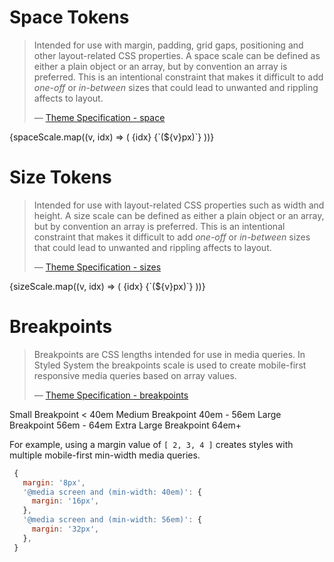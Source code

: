 
<Meta title="Foundations/Other Tokens" />

# Space Tokens

> Intended for use with margin, padding, grid gaps, positioning and other layout-related CSS properties. A space scale can be defined as either a plain object or an array, but by convention an array is preferred. This is an intentional constraint that makes it difficult to add _one-off_ or _in-between_ sizes that could lead to unwanted and rippling affects to layout.
>
> — [Theme Specification - space](https://styled-system.com/theme-specification#space)

<Preview withSource="none">
  <Story name="space">
    <Box>
      {spaceScale.map((v, idx) => (
        <Flex key={v + idx} mb={4} alignItems="center">
          <Text variant="body" minWidth={4}>
            {idx} <Text as="span" variant="body" color="text.secondary">{`(${v}px)`}</Text>
          </Text>
          <Box bg="text.primary" height={2} style={{ width: v }} />
        </Flex>
      ))}
    </Box>
  </Story>
</Preview>

# Size Tokens

> Intended for use with layout-related CSS properties such as width and height. A size scale can be defined as either a plain object or an array, but by convention an array is preferred. This is an intentional constraint that makes it difficult to add _one-off_ or _in-between_ sizes that could lead to unwanted and rippling affects to layout.
>
> — [Theme Specification - sizes](https://styled-system.com/table#layout)

<Preview withSource="none">
  <Story name="size">
    <Box>
      {sizeScale.map((v, idx) => (
        <Flex key={v + idx} mb={4} alignItems="center">
          <Text variant="body" minWidth={4}>
            {idx} <Text as="span" variant="body" color="text.secondary">{`(${v}px)`}</Text>
          </Text>
          <Box bg="text.primary" height={2} style={{ width: v }} />
        </Flex>
      ))}
    </Box>
  </Story>
</Preview>

# Breakpoints

> Breakpoints are CSS lengths intended for use in media queries. In Styled System the breakpoints scale is used to create mobile-first responsive media queries based on array values.
>
> — [Theme Specification - breakpoints](https://styled-system.com/theme-specification/#breakpoints)

<Preview withSource="none">
  <Story name="breakpoints">
    <Box>
      <Flex alignItems="baseline" mb={4}>
        <Text variant="label" color="text.secondary" minWidth={4} mr={3}>
          Small Breakpoint
        </Text>
        <Heading variant="heading-5">&lt; 40em</Heading>
      </Flex>
      <Flex alignItems="baseline" mb={4}>
        <Text variant="label" color="text.secondary" minWidth={4} mr={3}>
          Medium Breakpoint
        </Text>
        <Heading variant="heading-5">40em - 56em</Heading>
      </Flex>
      <Flex alignItems="baseline" mb={4}>
        <Text variant="label" color="text.secondary" minWidth={4} mr={3}>
          Large Breakpoint
        </Text>
        <Heading variant="heading-5">56em - 64em</Heading>
      </Flex>
      <Flex alignItems="baseline">
        <Text variant="label" color="text.secondary" minWidth={4} mr={3}>
          Extra Large Breakpoint
        </Text>
        <Heading variant="heading-5">64em+</Heading>
      </Flex>
    </Box>
  </Story>
</Preview>

For example, using a margin value of `[ 2, 3, 4 ]` creates styles with multiple mobile-first min-width media queries.

```js
 {
   margin: '8px',
   '@media screen and (min-width: 40em)': {
     margin: '16px',
   },
   '@media screen and (min-width: 56em)': {
     margin: '32px',
   },
 }
```
